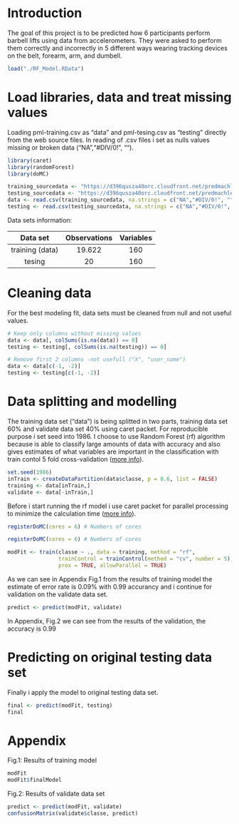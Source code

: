 # Introduction

The goal of this project is to be predicted how 6 participants perform barbell lifts using data from accelerometers. They were asked to perform them correctly and incorrectly in 5 different ways wearing tracking devices on the belt, forearm, arm, and dumbell.  
```r
load("./RF_Model.RData")
```
# Load libraries, data and treat missing values

Loading pml-training.csv as "data" and pml-tesing.csv as "testing" directly from the web source files. In reading of .csv files i set as nulls values missing or broken data ("NA","#DIV/0!", "").
```r
library(caret)
library(randomForest)
library(doMC)
```
```r
training_sourcedata <- "https://d396qusza40orc.cloudfront.net/predmachlearn/pml-training.csv"
testing_sourcedata <- "https://d396qusza40orc.cloudfront.net/predmachlearn/pml-testing.csv"
data <- read.csv(training_sourcedata, na.strings = c("NA","#DIV/0!", ""))
testing <- read.csv(testing_sourcedata, na.strings = c("NA","#DIV/0!", ""))
```
Data sets information:

|    Data set     | Observations | Variables |
|:---------------:|:------------:|:---------:|
| training (data) |     19.622   |    160    |
| tesing          |       20     |    160    |



# Cleaning data 

For the best modeling fit, data sets must be cleaned from null and not useful values.
```r
# Keep only columns without missing values
data <- data[, colSums(is.na(data)) == 0] 
testing <- testing[, colSums(is.na(testing)) == 0]

# Remove first 2 columns -not usefull ("X", "user_name")
data <- data[c(-1, -2)]
testing <- testing[c(-1, -2)]
```

# Data splitting and modelling

The training data set ("data") is being splitted in two parts, training data set 60% and validate data set 40% using caret packet. For reproducible purpose i set seed into 1986. I choose to use Random Forest (rf) algorithm because is able to classify large amounts of data with accuracy and also gives estimates of what variables are important in the classification with train contol 5 fold cross-validation ([more info](http://topepo.github.io/caret/training.html#control)).
```r
set.seed(1986)
inTrain <- createDataPartition(data$classe, p = 0.6, list = FALSE)
training <- data[inTrain,]
validate <- data[-inTrain,]
```

Before i start running the rf model i use caret packet for parallel processing to minimize the calculation time ([more info](http://topepo.github.io/caret/parallel.html)).
```r
registerDoMC(cores = 6) # Numbers of cores
```
```r
registerDoMC(cores = 6) # Numbers of cores

modFit <- train(classe ~ ., data = training, method = "rf",
                trainControl = trainControl(method = "cv", number = 5), 
                prox = TRUE, allowParallel = TRUE)
```
As we can see in Appendix Fig.1 from the results of training model the estimate of error rate is 0.09% with 0.99 accurancy and i continue for validation on the validate data set.

```r
predict <- predict(modFit, validate)
```
In Appendix, Fig.2 we can see from the results of the validation, the accuracy is 0.99

# Predicting on original testing data set

Finally i apply the model to original testing data set.
```r
final <- predict(modFit, testing)
final
```


# Appendix
Fig.1: Results of training model
```r
modFit
modFit$finalModel
```

Fig.2: Results of validate data set
```r
predict <- predict(modFit, validate)
confusionMatrix(validate$classe, predict)
```
